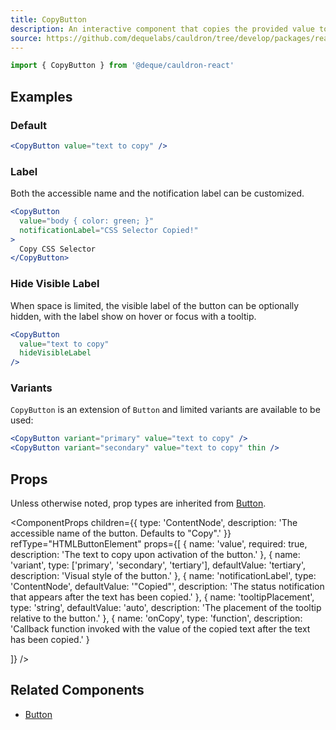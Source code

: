 ```yaml
---
title: CopyButton
description: An interactive component that copies the provided value to the user's clipboard when clicked.
source: https://github.com/dequelabs/cauldron/tree/develop/packages/react/src/components/CopyButton/index.tsx
---
```



```js
import { CopyButton } from '@deque/cauldron-react'
```

## Examples

### Default

```jsx example
<CopyButton value="text to copy" />
```

### Label

Both the accessible name and the notification label can be customized.

```jsx example
<CopyButton 
  value="body { color: green; }"
  notificationLabel="CSS Selector Copied!"
>
  Copy CSS Selector
</CopyButton>
```

### Hide Visible Label

When space is limited, the visible label of the button can be optionally hidden, with the label show on hover or focus with a tooltip.

```jsx example
<CopyButton 
  value="text to copy" 
  hideVisibleLabel
/>
```

### Variants

`CopyButton` is an extension of `Button` and limited variants are available to be used:

```jsx example
<CopyButton variant="primary" value="text to copy" />
<CopyButton variant="secondary" value="text to copy" thin />
```

## Props

Unless otherwise noted, prop types are inherited from [Button](./Button).

<ComponentProps
  children={{
    type: 'ContentNode',
    description: 'The accessible name of the button. Defaults to "Copy".'
  }}
  refType="HTMLButtonElement"
  props={[
    {
      name: 'value',
      required: true,
      description: 'The text to copy upon activation of the button.'
    },
    {
      name: 'variant',
      type: ['primary', 'secondary', 'tertiary'],
      defaultValue: 'tertiary',
      description: 'Visual style of the button.'
    },
    {
      name: 'notificationLabel',
      type: 'ContentNode',
      defaultValue: '"Copied"',
      description: 'The status notification that appears after the text has been copied.'
    },
    {
      name: 'tooltipPlacement',
      type: 'string',
      defaultValue: 'auto',
      description: 'The placement of the tooltip relative to the button.'
    },
    {
      name: 'onCopy',
      type: 'function',
      description: 'Callback function invoked with the value of the copied text after the text has been copied.'
    }

  ]}
/>

## Related Components

- [Button](./Button)